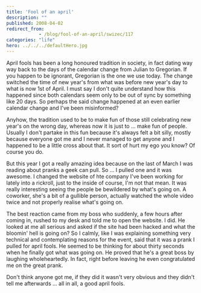 ```yaml
---
title: 'Fool of an april'
description: ""
published: 2008-04-02
redirect_from: 
            - /blog/fool-of-an-april/swizec/117
categories: "life"
hero: ../../../defaultHero.jpg
---
```

April fools has been a long honoured tradition in society, in fact dating way way back to the days of the calendar change from Julian to Gregorian. If you happen to be ignorant, Gregorian is the one we use today. The change switched the time of new year&#x27;s from what was before new year&#x27;s day to what is now 1st of April. I must say I don&#x27;t quite understand how this happened since both calendars seem only to be out of sync by something like 20 days. So perhaps the said change happened at an even earlier calendar change and I&#x27;ve been misinformed?

Anyhow, the tradition used to be to make fun of those still celebrating new year&#x27;s on the wrong day, whereas now it is just to ... make fun of people. Usually I don&#x27;t partake in this fun because it&#x27;s always felt a bit silly, mostly because everyone got me and I never managed to get anyone and I happened to be a little cross about that. It sort of hurt my ego you know? Of course you do.

But this year I got a really amazing idea because on the last of March I was reading about pranks a geek can pull. So ... I pulled one and it was awesome. I changed the website of hte company I&#x27;ve been working for lately into a rickroll, just to the inside of course, I&#x27;m not that mean. It was really interesting seeing the people be bewildered by what&#x27;s going on. A coworker, she&#x27;s a bit of a gullible person, actually watched the whole video twice and not properly realise what&#x27;s going on.

The best reaction came from my boss who suddenly, a few hours after coming in, rushed to my desk and told me to open the website. I did. He looked at me all serious and asked if the site had been hacked and what the bloomin&#x27; hell is going on? So I calmly, like I was explaining something very technical and contemplating reasons for the event, said that it was a prank I pulled for april fools. He seemed to be thinking for about thirty seconds when he finally got what was going on. He proved that he&#x27;s a great boss by laughing wholeheartedly. In fact, right before leaving he even congratulated me on the great prank.

Don&#x27;t think anyone got me, if they did it wasn&#x27;t very obvious and they didn&#x27;t tell me afterwards ... all in all, a good april fools.